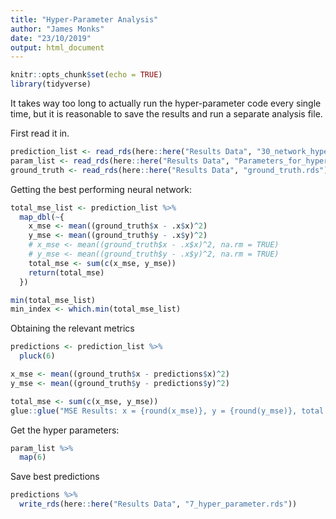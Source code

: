 ```yaml
---
title: "Hyper-Parameter Analysis"
author: "James Monks"
date: "23/10/2019"
output: html_document
---
```


```r
knitr::opts_chunk$set(echo = TRUE)
library(tidyverse)
```

It takes way too long to actually run the hyper-parameter code every single time, but it is reasonable to save the results and run a separate analysis file. 

First read it in. 
```r
prediction_list <- read_rds(here::here("Results Data", "30_network_hyperparameter_data.rds"))
param_list <- read_rds(here::here("Results Data", "Parameters_for_hyperparameter_tuning.rds"))
ground_truth <- read_rds(here::here("Results Data", "ground_truth.rds"))
```


Getting the best performing neural network:
```r
total_mse_list <- prediction_list %>% 
  map_dbl(~{
    x_mse <- mean((ground_truth$x - .x$x)^2)
    y_mse <- mean((ground_truth$y - .x$y)^2)
    # x_mse <- mean((ground_truth$x - .x$x)^2, na.rm = TRUE)
    # y_mse <- mean((ground_truth$y - .x$y)^2, na.rm = TRUE)
    total_mse <- sum(c(x_mse, y_mse))
    return(total_mse)
  })

min(total_mse_list)
min_index <- which.min(total_mse_list)

```

Obtaining the relevant metrics
```r
predictions <- prediction_list %>% 
  pluck(6)

x_mse <- mean((ground_truth$x - predictions$x)^2)
y_mse <- mean((ground_truth$y - predictions$y)^2)

total_mse <- sum(c(x_mse, y_mse))
glue::glue("MSE Results: x = {round(x_mse)}, y = {round(y_mse)}, total = {round(total_mse)}")

```

Get the hyper parameters:
```r
param_list %>% 
  map(6)
```

Save best predictions
```r
predictions %>% 
  write_rds(here::here("Results Data", "7_hyper_parameter.rds"))
```

